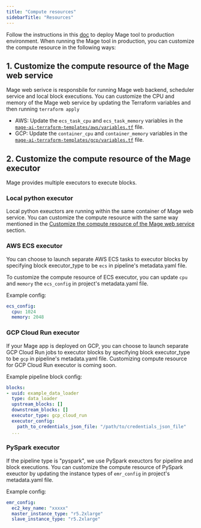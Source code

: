 ```yaml
---
title: "Compute resources"
sidebarTitle: "Resources"
---
```


Follow the instructions in this [doc](/production/deploying-to-cloud/using-terraform) to deploy
Mage tool to production environment. When running the Mage tool in production,
you can customize the compute resource in the following ways:

## 1. Customize the compute resource of the Mage web service

Mage web serivce is responsbile for running Mage web backend, scheduler service
and local block executions. You can customize the CPU and memory of the Mage web
service by updating the Terraform variables and then running `terraform apply`

- AWS: Update the `ecs_task_cpu` and `ecs_task_memory` variables in the
  [`mage-ai-terraform-templates/aws/variables.tf`](https://github.com/mage-ai/mage-ai-terraform-templates/blob/master/aws/variables.tf)
  file.
- GCP: Update the `container_cpu` and `container_memory` variables in the
  [`mage-ai-terraform-templates/gcp/variables.tf`](https://github.com/mage-ai/mage-ai-terraform-templates/blob/master/gcp/variables.tf)
  file.

## 2. Customize the compute resource of the Mage executor

Mage provides multiple executors to execute blocks.

### Local python executor

Local python exeuctors are running within the same container of Mage web
service. You can customize the compute resource with the same way mentioned in
the
[Customize the compute resource of the Mage web service](#customize-the-compute-resource-of-the-mage-web-service)
section.

### AWS ECS executor

You can choose to launch separate AWS ECS tasks to executor blocks by specifying
block executor_type to be `ecs` in pipeline's metadata.yaml file.

To customize the compute resource of ECS executor, you can update `cpu` and
`memory` the `ecs_config` in project's metadata.yaml file.

Example config:

```yaml
ecs_config:
  cpu: 1024
  memory: 2048
```

### GCP Cloud Run executor

If your Mage app is deployed on GCP, you can choose to launch separate GCP Cloud Run jobs to executor blocks by specifying
block executor_type to be `gcp` in pipeline's metadata.yaml file. Customizing compute resource
for GCP Cloud Run executor is coming soon.

Example pipeline block config:

```yaml
blocks:
- uuid: example_data_loader
  type: data_loader
  upstream_blocks: []
  downstream_blocks: []
  executor_type: gcp_cloud_run
  executor_config: 
    path_to_credentials_json_file: "/path/to/credentials_json_file"
  ...
```

### PySpark executor

If the pipeline type is "pyspark", we use PySpark exeuctors for pipeline and
block executions. You can customize the compute resource of PySpark exeuctor by
updating the instance types of `emr_config` in project's metadata.yaml file.

Example config:

```yaml
emr_config:
  ec2_key_name: "xxxxx"
  master_instance_type: "r5.2xlarge"
  slave_instance_type: "r5.2xlarge"
```
